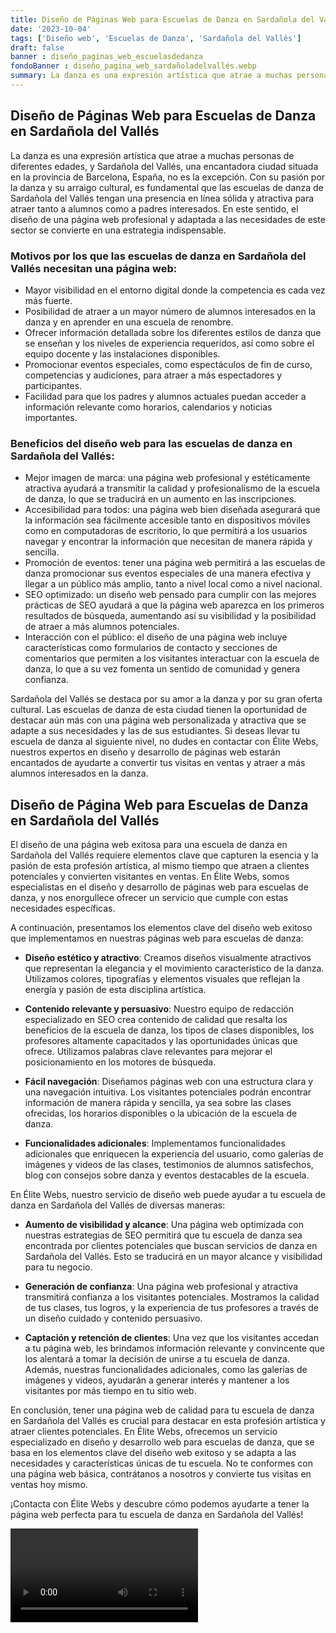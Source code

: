 ```yaml
---
title: Diseño de Páginas Web para Escuelas de Danza en Sardañola del Vallés
date: '2023-10-04'
tags: ['Diseño web', 'Escuelas de Danza', 'Sardañola del Vallés']
draft: false
banner : diseño_paginas_web_escuelasdedanza
fondoBanner : diseño_pagina_web_sardañoladelvallés.webp
summary: La danza es una expresión artística que atrae a muchas personas de diferentes edades, y Sardañola del Vallés, una encantadora ciudad situada en la provincia de Barcelona, España, no es la excepción. Con su pasión por la danza y su arraigo cultural, es fundamental que las escuelas de danza de Sardañola del Vallés tengan una presencia en línea sólida y atractiva para atraer tanto a alumnos como a padres interesados. En este sentido, el diseño de una página web profesional y adaptada a las necesidades de este sector se convierte en una estrategia indispensable.
---
```


## Diseño de Páginas Web para Escuelas de Danza en Sardañola del Vallés

La danza es una expresión artística que atrae a muchas personas de diferentes edades, y Sardañola del Vallés, una encantadora ciudad situada en la provincia de Barcelona, España, no es la excepción. Con su pasión por la danza y su arraigo cultural, es fundamental que las escuelas de danza de Sardañola del Vallés tengan una presencia en línea sólida y atractiva para atraer tanto a alumnos como a padres interesados. En este sentido, el diseño de una página web profesional y adaptada a las necesidades de este sector se convierte en una estrategia indispensable.

### Motivos por los que las escuelas de danza en Sardañola del Vallés necesitan una página web:

- Mayor visibilidad en el entorno digital donde la competencia es cada vez más fuerte.
- Posibilidad de atraer a un mayor número de alumnos interesados en la danza y en aprender en una escuela de renombre.
- Ofrecer información detallada sobre los diferentes estilos de danza que se enseñan y los niveles de experiencia requeridos, así como sobre el equipo docente y las instalaciones disponibles.
- Promocionar eventos especiales, como espectáculos de fin de curso, competencias y audiciones, para atraer a más espectadores y participantes.
- Facilidad para que los padres y alumnos actuales puedan acceder a información relevante como horarios, calendarios y noticias importantes.

### Beneficios del diseño web para las escuelas de danza en Sardañola del Vallés:

- Mejor imagen de marca: una página web profesional y estéticamente atractiva ayudará a transmitir la calidad y profesionalismo de la escuela de danza, lo que se traducirá en un aumento en las inscripciones.
- Accesibilidad para todos: una página web bien diseñada asegurará que la información sea fácilmente accesible tanto en dispositivos móviles como en computadoras de escritorio, lo que permitirá a los usuarios navegar y encontrar la información que necesitan de manera rápida y sencilla.
- Promoción de eventos: tener una página web permitirá a las escuelas de danza promocionar sus eventos especiales de una manera efectiva y llegar a un público más amplio, tanto a nivel local como a nivel nacional.
- SEO optimizado: un diseño web pensado para cumplir con las mejores prácticas de SEO ayudará a que la página web aparezca en los primeros resultados de búsqueda, aumentando así su visibilidad y la posibilidad de atraer a más alumnos potenciales.
- Interacción con el público: el diseño de una página web incluye características como formularios de contacto y secciones de comentarios que permiten a los visitantes interactuar con la escuela de danza, lo que a su vez fomenta un sentido de comunidad y genera confianza.

Sardañola del Vallés se destaca por su amor a la danza y por su gran oferta cultural. Las escuelas de danza de esta ciudad tienen la oportunidad de destacar aún más con una página web personalizada y atractiva que se adapte a sus necesidades y las de sus estudiantes. Si deseas llevar tu escuela de danza al siguiente nivel, no dudes en contactar con Élite Webs, nuestros expertos en diseño y desarrollo de páginas web estarán encantados de ayudarte a convertir tus visitas en ventas y atraer a más alumnos interesados en la danza.

<GifSeo />

<Cta />

## Diseño de Página Web para Escuelas de Danza en Sardañola del Vallés

El diseño de una página web exitosa para una escuela de danza en Sardañola del Vallés requiere elementos clave que capturen la esencia y la pasión de esta profesión artística, al mismo tiempo que atraen a clientes potenciales y convierten visitantes en ventas. En Élite Webs, somos especialistas en el diseño y desarrollo de páginas web para escuelas de danza, y nos enorgullece ofrecer un servicio que cumple con estas necesidades específicas.

A continuación, presentamos los elementos clave del diseño web exitoso que implementamos en nuestras páginas web para escuelas de danza:

- **Diseño estético y atractivo**: Creamos diseños visualmente atractivos que representan la elegancia y el movimiento característico de la danza. Utilizamos colores, tipografías y elementos visuales que reflejan la energía y pasión de esta disciplina artística.

- **Contenido relevante y persuasivo**: Nuestro equipo de redacción especializado en SEO crea contenido de calidad que resalta los beneficios de la escuela de danza, los tipos de clases disponibles, los profesores altamente capacitados y las oportunidades únicas que ofrece. Utilizamos palabras clave relevantes para mejorar el posicionamiento en los motores de búsqueda.

- **Fácil navegación**: Diseñamos páginas web con una estructura clara y una navegación intuitiva. Los visitantes potenciales podrán encontrar información de manera rápida y sencilla, ya sea sobre las clases ofrecidas, los horarios disponibles o la ubicación de la escuela de danza.

- **Funcionalidades adicionales**: Implementamos funcionalidades adicionales que enriquecen la experiencia del usuario, como galerías de imágenes y videos de las clases, testimonios de alumnos satisfechos, blog con consejos sobre danza y eventos destacables de la escuela.

En Élite Webs, nuestro servicio de diseño web puede ayudar a tu escuela de danza en Sardañola del Vallés de diversas maneras:

- **Aumento de visibilidad y alcance**: Una página web optimizada con nuestras estrategias de SEO permitirá que tu escuela de danza sea encontrada por clientes potenciales que buscan servicios de danza en Sardañola del Vallés. Esto se traducirá en un mayor alcance y visibilidad para tu negocio.

- **Generación de confianza**: Una página web profesional y atractiva transmitirá confianza a los visitantes potenciales. Mostramos la calidad de tus clases, tus logros, y la experiencia de tus profesores a través de un diseño cuidado y contenido persuasivo.

- **Captación y retención de clientes**: Una vez que los visitantes accedan a tu página web, les brindamos información relevante y convincente que los alentará a tomar la decisión de unirse a tu escuela de danza. Además, nuestras funcionalidades adicionales, como las galerías de imágenes y videos, ayudarán a generar interés y mantener a los visitantes por más tiempo en tu sitio web.

En conclusión, tener una página web de calidad para tu escuela de danza en Sardañola del Vallés es crucial para destacar en esta profesión artística y atraer clientes potenciales. En Élite Webs, ofrecemos un servicio especializado en diseño y desarrollo web para escuelas de danza, que se basa en los elementos clave del diseño web exitoso y se adapta a las necesidades y características únicas de tu escuela. No te conformes con una página web básica, contrátanos a nosotros y convierte tus visitas en ventas hoy mismo.

¡Contacta con Élite Webs y descubre cómo podemos ayudarte a tener la página web perfecta para tu escuela de danza en Sardañola del Vallés!

<Video />

<CtaBot job='Escuelas de Danza' city='Sardañola del Vallés'/>

<Gmaps query='Sardañola del Vallés+españa+maps' />